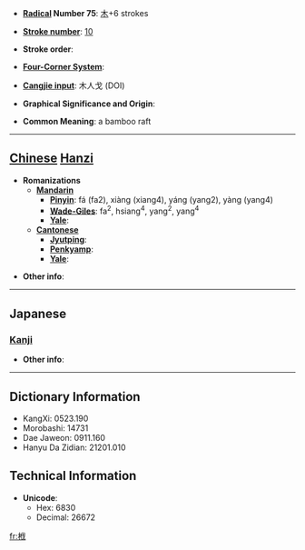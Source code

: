 * '''[[Wiktionary:Chinese radical index| Radical]] Number 75''': [[Wiktionary:Chinese radical index 木|木]]+6 strokes

* '''[[Wiktionary:Chinese total strokes index|Stroke number]]''': [[Wiktionary:Chinese total strokes index 10|10]]

* '''Stroke order''': 

* '''[[Wiktionary:Chinese four corner index|Four-Corner System]]''': 

* '''[[Wiktionary:Chinese Cangjie index|Cangjie input]]''': 木人戈 (DOI)

* '''Graphical Significance and Origin''': 

* '''Common Meaning''': a bamboo raft

----

== [[Chinese]] [[Hanzi]] ==

* '''Romanizations'''
** '''[[Mandarin]]'''
*** '''[[Pinyin]]''': fá (fa2), xiàng (xiang4), yáng (yang2), yàng (yang4)
*** '''[[Wade-Giles]]''': fa<sup>2</sup>, hsiang<sup>4</sup>, yang<sup>2</sup>, yang<sup>4</sup>
*** '''[[Yale]]''': 
** '''[[Cantonese]]'''
*** '''[[Jyutping]]''':
*** '''[[Penkyamp]]''': 
*** '''[[Yale]]''': 

* '''Other info''': 

----

==Japanese==
===[[Kanji]]===
{{kanji|on readings=[[はつ]] (hatsu), [[ぼち]] (bochi)|kun readings=[[いかだ]] (ikada)}}

* '''Other info''':  

----

== Dictionary Information ==

* KangXi: 0523.190
* Morobashi: 14731
* Dae Jaweon: 0911.160
* Hanyu Da Zidian: 21201.010

== Technical Information ==

* '''Unicode''':
** Hex: 6830
** Decimal: 26672

[[fr:栰]]